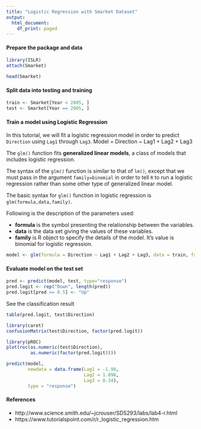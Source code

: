 ```yaml
---
title: "Logistic Regression with Smarket Dataset"
output:
  html_document:
    df_print: paged
---
```


#### Prepare the package and data

```r
library(ISLR)
attach(Smarket)
```


```r
head(Smarket)
```


#### Split data into testing and training
```r
train <- Smarket[Year < 2005, ]
test <- Smarket[Year == 2005, ]
```

#### Train a model using Logistic Regression
In this tutorial, we will fit a logistic regression model in order to predict `Direction` using `Lag1` through `Lag3`.
Model = Direction ~ Lag1 + Lag2 + Lag3

The `glm()` function fits **generalized linear models**, a class of models that includes logistic regression. 

The syntax of the `glm()` function is similar to that of `lm()`, except that we must pass in the argument `family=binomial` in order to tell `R` to run a logistic regression rather than some other type of generalized linear model.

The basic syntax for `glm()` function in logistic regression is `glm(formula,data,family)`.

Following is the description of the parameters used:

* **formula** is the symbol presenting the relationship between the variables.
* **data** is the data set giving the values of these variables.
* **family** is R object to specify the details of the model. It's value is binomial for logistic regression.
```r
model <- glm(formula = Direction ~ Lag1 + Lag2 + Lag3, data = train, family = "binomial")
```

#### Evaluate model on the test set
```r
pred <- predict(model, test, type="response")
pred.logit <- rep("Down", length(pred))
pred.logit[pred >= 0.5] <- "Up"
```


See the classification result
```r
table(pred.logit, test$Direction)
```

```r
library(caret)
confusionMatrix(test$Direction, factor(pred.logit))
```

```r
library(pROC)
plot(roc(as.numeric(test$Direction),
         as.numeric(factor(pred.logit))))
```
```r
predict(model, 
        newdata = data.frame(Lag1 = -1.98, 
                             Lag2 = 1.098,
                             Lag3 = 0.34), 
        type = "response")
```


#### References

* http://www.science.smith.edu/~jcrouser/SDS293/labs/lab4-r.html
* https://www.tutorialspoint.com/r/r_logistic_regression.htm